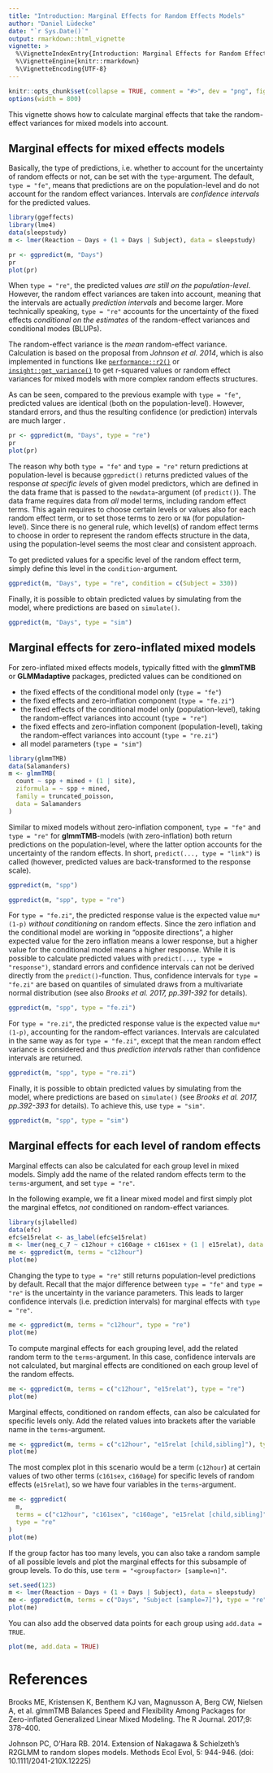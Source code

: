 ```yaml
---
title: "Introduction: Marginal Effects for Random Effects Models"
author: "Daniel Lüdecke"
date: "`r Sys.Date()`"
output: rmarkdown::html_vignette
vignette: >
  %\VignetteIndexEntry{Introduction: Marginal Effects for Random Effects Models}
  %\VignetteEngine{knitr::rmarkdown}
  %\VignetteEncoding{UTF-8}
---
```


```r
knitr::opts_chunk$set(collapse = TRUE, comment = "#>", dev = "png", fig.width = 7, fig.height = 4, message = FALSE, warning = FALSE)
options(width = 800)
```

This vignette shows how to calculate marginal effects that take the random-effect variances for mixed models into account. 

## Marginal effects for mixed effects models

Basically, the type of predictions, i.e. whether to account for the uncertainty of random effects or not, can be set with the `type`-argument. The default, `type = "fe"`, means that predictions are on the population-level and do not account for the random effect variances. Intervals are _confidence intervals_ for the predicted values.

```r
library(ggeffects)
library(lme4)
data(sleepstudy)
m <- lmer(Reaction ~ Days + (1 + Days | Subject), data = sleepstudy)

pr <- ggpredict(m, "Days")
pr
plot(pr)
```

When `type = "re"`, the predicted values _are still on the population-level_. However, the random effect variances are taken into account, meaning that the intervals are actually _prediction intervals_ and become larger. More technically speaking, `type = "re"` accounts for the uncertainty of the fixed effects _conditional on the estimates_ of the random-effect variances and conditional modes (BLUPs).

The random-effect variance is the _mean_ random-effect variance. Calculation is based on the proposal from _Johnson et al. 2014_, which is also implemented in functions like [`performance::r2()`](https://easystats.github.io/performance/reference/r2_nakagawa.html) or [`insight::get_variance()`](https://easystats.github.io/insight/reference/get_variance.html) to get r-squared values or random effect variances for mixed models with more complex random effects structures.

As can be seen, compared to the previous example with `type = "fe"`, predicted values are identical (both on the population-level). However, standard errors, and thus the resulting confidence (or prediction) intervals are much larger .

```r
pr <- ggpredict(m, "Days", type = "re")
pr
plot(pr)
```

The reason why both `type = "fe"` and `type = "re"` return predictions at population-level is because `ggpredict()` returns predicted values of the response _at specific levels_ of given model predictors, which are defined in the data frame that is passed to the `newdata`-argument (of `predict()`). The data frame requires data from _all_ model terms, including random effect terms. This again requires to choose certain levels or values also for each random effect term, or to set those terms to zero or `NA` (for population-level). Since there is no general rule, which level(s) of random effect terms to choose in order to represent the random effects structure in the data, using the population-level seems the most clear and consistent approach.

To get predicted values for a specific level of the random effect term, simply define this level in the `condition`-argument.

```r
ggpredict(m, "Days", type = "re", condition = c(Subject = 330))
```

Finally, it is possible to obtain predicted values by simulating from the model, where predictions are based on `simulate()`.
 
```r
ggpredict(m, "Days", type = "sim")
```

## Marginal effects for zero-inflated mixed models

For zero-inflated mixed effects models, typically fitted with the **glmmTMB** or **GLMMadaptive** packages, predicted values can be conditioned on

  * the fixed effects of the conditional model only (`type = "fe"`)
  * the fixed effects and zero-inflation component (`type = "fe.zi"`)
  * the fixed effects of the conditional model only (population-level), taking the random-effect variances into account (`type = "re"`)
  * the fixed effects and zero-inflation component (population-level), taking the random-effect variances into account (`type = "re.zi"`)
  * all model parameters (`type = "sim"`)

```r
library(glmmTMB)
data(Salamanders)
m <- glmmTMB(
  count ~ spp + mined + (1 | site), 
  ziformula = ~ spp + mined, 
  family = truncated_poisson, 
  data = Salamanders
)
```

Similar to mixed models without zero-inflation component, `type = "fe"` and `type = "re"` for **glmmTMB**-models (with zero-inflation) both return predictions on the population-level, where the latter option accounts for the uncertainty of the random effects. In short, `predict(..., type = "link")` is called (however, predicted values are back-transformed to the response scale).

```r
ggpredict(m, "spp")

ggpredict(m, "spp", type = "re")
```

For `type = "fe.zi"`, the predicted response value is the expected value `mu*(1-p)` _without conditioning_ on random effects. Since the zero inflation and the conditional model are working in "opposite directions", a higher expected value for the zero inflation means a lower response, but a higher value for the conditional model means a higher response. While it is possible to calculate predicted values with `predict(..., type = "response")`, standard errors and confidence intervals can not be derived directly from the `predict()`-function. Thus, confidence intervals for `type = "fe.zi"` are based on quantiles of simulated draws from a multivariate normal distribution (see also _Brooks et al. 2017, pp.391-392_ for details).


```r
ggpredict(m, "spp", type = "fe.zi")
```

For `type = "re.zi"`, the predicted response value is the expected value `mu*(1-p)`, accounting for the random-effect variances. Intervals are calculated in the same way as for `type = "fe.zi"`, except that the mean random effect variance is considered and thus _prediction intervals_ rather than confidence intervals are returned.

```r
ggpredict(m, "spp", type = "re.zi")
```

Finally, it is possible to obtain predicted values by simulating from the model, where predictions are based on `simulate()` (see _Brooks et al. 2017, pp.392-393_ for details). To achieve this, use `type = "sim"`.
 
```r
ggpredict(m, "spp", type = "sim")
```

## Marginal effects for each level of random effects

Marginal effects can also be calculated for each group level in mixed models. Simply add the name of the related random effects term to the `terms`-argument, and set `type = "re"`.

In the following example, we fit a linear mixed model and first simply plot the marginal effetcs, _not_ conditioned on random-effect variances.

```r
library(sjlabelled)
data(efc)
efc$e15relat <- as_label(efc$e15relat)
m <- lmer(neg_c_7 ~ c12hour + c160age + c161sex + (1 | e15relat), data = efc)
me <- ggpredict(m, terms = "c12hour")
plot(me)
```

Changing the type to `type = "re"` still returns population-level predictions by default. Recall that the major difference between `type = "fe"` and `type = "re"` is the uncertainty in the variance parameters. This leads to larger confidence intervals (i.e. prediction intervals) for marginal effects with `type = "re"`.

```r
me <- ggpredict(m, terms = "c12hour", type = "re")
plot(me)
```

To compute marginal effects for each grouping level, add the related random term to the `terms`-argument. In this case, confidence intervals are not calculated, but marginal effects are conditioned on each group level of the random effects.

```r
me <- ggpredict(m, terms = c("c12hour", "e15relat"), type = "re")
plot(me)
```

Marginal effects, conditioned on random effects, can also be calculated for specific levels only. Add the related values into brackets after the variable name in the `terms`-argument.

```r
me <- ggpredict(m, terms = c("c12hour", "e15relat [child,sibling]"), type = "re")
plot(me)
```

The most complex plot in this scenario would be a term (`c12hour`) at certain values of two other terms (`c161sex`, `c160age`) for specific levels of random effects (`e15relat`), so we have four variables in the `terms`-argument.

```r
me <- ggpredict(
  m, 
  terms = c("c12hour", "c161sex", "c160age", "e15relat [child,sibling]"), 
  type = "re"
)
plot(me)
```

If the group factor has too many levels, you can also take a random sample of all possible levels and plot the marginal effects for this subsample of group levels. To do this, use `term = "<groupfactor> [sample=n]"`.

```r
set.seed(123)
m <- lmer(Reaction ~ Days + (1 + Days | Subject), data = sleepstudy)
me <- ggpredict(m, terms = c("Days", "Subject [sample=7]"), type = "re")
plot(me)
```

You can also add the observed data points for each group using `add.data = TRUE`.

```r
plot(me, add.data = TRUE)
```

# References

Brooks ME, Kristensen K, Benthem KJ van, Magnusson A, Berg CW, Nielsen A, et al. glmmTMB Balances Speed and Flexibility Among Packages for Zero-inflated Generalized Linear Mixed Modeling. The R Journal. 2017;9: 378–400.

Johnson PC, O'Hara RB. 2014. Extension of Nakagawa & Schielzeth's R2GLMM to random slopes models. Methods Ecol Evol, 5: 944-946. (doi: 10.1111/2041-210X.12225)
